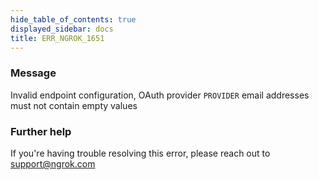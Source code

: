 ```yaml
---
hide_table_of_contents: true
displayed_sidebar: docs
title: ERR_NGROK_1651
---
```


### Message

Invalid endpoint configuration, OAuth provider `PROVIDER` email addresses must not contain empty values

<ErrorDetails />

### Further help

If you're having trouble resolving this error, please reach out to [support@ngrok.com](mailto:support@ngrok.com?subject=Help%20with%20ERR_NGROK_1651)
